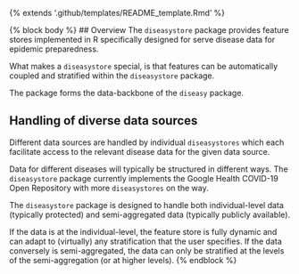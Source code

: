 {% extends '.github/templates/README_template.Rmd' %}

{% block body %}
## Overview
The `diseasystore` package provides feature stores implemented in R
specifically designed for serve disease data for epidemic preparedness.

What makes a `diseasystore` special, is that features can be
automatically coupled and stratified within the `diseasystore` package.

The package forms the data-backbone of the `diseasy` package.

## Handling of diverse data sources
Different data sources are handled by individual `diseasystores` which
each facilitate access to the relevant disease data for the given data
source.

Data for different diseases will typically be structured in different
ways. The `diseasystore` package currently implements the Google Health
COVID-19 Open Repository with more `diseasystores` on the way.

The `diseasystore` package is designed to handle both individual-level
data (typically protected) and semi-aggregated data (typically publicly
available).

If the data is at the individual-level, the feature store is fully
dynamic and can adapt to (virtually) any stratification that the user
specifies. If the data conversely is semi-aggregated, the data can only
be stratified at the levels of the semi-aggregation (or at higher
levels).
{% endblock %}

